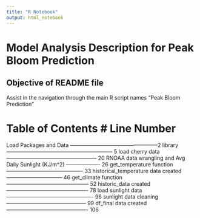 ```yaml
---
title: "R Notebook"
output: html_notebook
---
```

# Model Analysis Description for Peak Bloom Prediction #

## Objective of README file ##
Assist in the navigation through the main R script names "Peak Bloom Prediction"

# **Table of Contents** #                                       Line Number
Load Packages and Data --------------------------------------------------2
    library ------------------------------------------------------------ 5
    load cherry data --------------------------------------------------- 20
RNOAA data wrangling and Avg Daily Sunlight (KJ/m^2) ------------------- 26
    get_temperature function ------------------------------------------- 33
    historical_temperature data created -------------------------------- 46
    get_climate function ----------------------------------------------- 52
    historic_data created ---------------------------------------------- 78
    load sunlight data ------------------------------------------------- 96
    sunlight data cleaning --------------------------------------------- 99
    df_final data created ---------------------------------------------- 106

